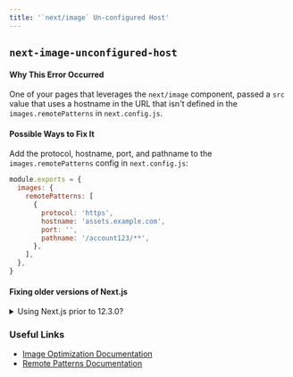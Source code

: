```yaml
---
title: '`next/image` Un-configured Host'
---
```


## `next-image-unconfigured-host`

#### Why This Error Occurred

One of your pages that leverages the `next/image` component, passed a `src` value that uses a hostname in the URL that isn't defined in the `images.remotePatterns` in `next.config.js`.

#### Possible Ways to Fix It

Add the protocol, hostname, port, and pathname to the `images.remotePatterns` config in `next.config.js`:

```js filename="next.config.js"
module.exports = {
  images: {
    remotePatterns: [
      {
        protocol: 'https',
        hostname: 'assets.example.com',
        port: '',
        pathname: '/account123/**',
      },
    ],
  },
}
```

#### Fixing older versions of Next.js

<details>
  <summary>Using Next.js prior to 12.3.0?</summary>
  <p>Older versions of Next.js can configure <code>images.domains</code> instead:</p>
  <pre><code>module.exports = {
  images: {
    domains: ['assets.example.com'],
  },
}</code></pre>
</details>

### Useful Links

- [Image Optimization Documentation](/docs/pages/building-your-application/optimizing/images)
- [Remote Patterns Documentation](/docs/pages/api-reference/components/image#remotepatterns)
